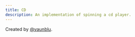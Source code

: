 ```yaml
---
title: CD
description: An implementation of spinning a cd player.
---
```


<ComponentPreview 
  name="cd-demo"  
  hasReTrigger   
  classNameComponentContainer='min-h-[600px]' 
/>



Created by [@vaunblu](https://x.com/vaunblu).

